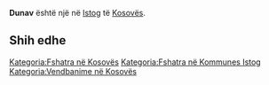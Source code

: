 {{Fshat në 
 | Emri                = Dunav
 | EmriAlt                = 
 | NAME_SHORT_FORM=      
 | NAME_GENERIC=      
 | NAME_SORT_NAME_RO=      DUNAV
 | FULL_NAME_RO = Dunav
 | FULL_NAME_ND_RO=Dunav
 | SORT_NAME_RG=DUNAV
 | FULL_NAME_RG=Dunav
 | FULL_NAME_ND_RG=Dunav
 | SRP_NAME_SHORT_FORM=      
 | SRP_NAME_GENERIC=      
 | SRP_NAME_SORT_NAME_RO=      
 | SRP_FULL_NAME_RO = 
 | SRP_FULL_NAME_ND_RO=
 | SRP_SORT_NAME_RG=
 | SRP_FULL_NAME_RG=
 | SRP_FULL_NAME_ND_RG=
 | Emri (Rasa dhanore) = 
 | Figura              = 
 | Shteti              = Kosovo
 | Komuna              = Istog
 | Kodi postar         = 
 | Sipërfaqja          = 

 | Popullsia           = 

 | Regj. i popullsisë  = 
 | Dend. e popullsisë  = 
 | Faqja zyrtare       = 
 <!--- Koordinatat ----> 
 | Gjerësia            = 42.273611
 | Gjatësia            = 21.558889
 | Lartësia            = 
}}
'''Dunav''' është një [[]] në [[Istog]] të [[Kosovës]].

<!-- == Gjeografia == -->
<!-- == Historia == -->
<!-- == Demografia == -->
== Shih edhe ==
{{Komuna Istog}}
{{Kosovo-Administrata-Cung}}

[[Kategoria:Fshatra në Kosovës]]
[[Kategoria:Fshatra në Kommunes Istog]]
[[Kategoria:Vendbanime në Kosovës]]